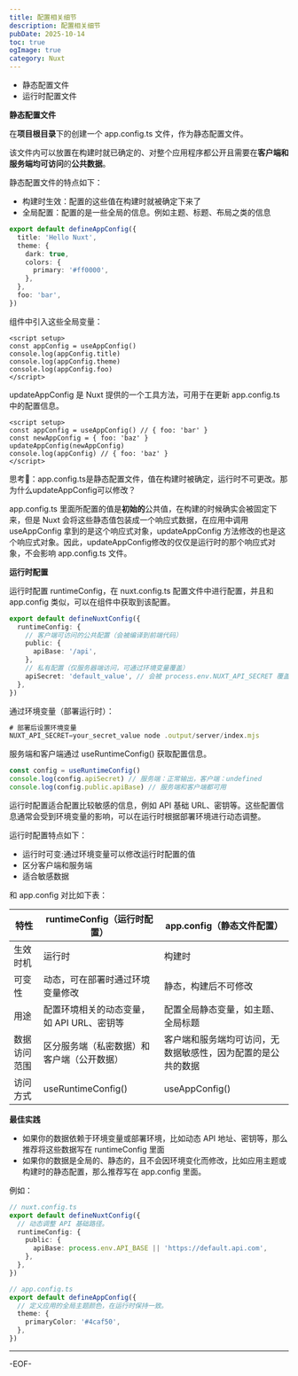 ```yaml
---
title: 配置相关细节
description: 配置相关细节
pubDate: 2025-10-14
toc: true
ogImage: true
category: Nuxt
---
```


- 静态配置文件
- 运行时配置文件

**静态配置文件**

在**项目根目录**下的创建一个 app.config.ts 文件，作为静态配置文件。

该文件内可以放置在构建时就已确定的、对整个应用程序都公开且需要在**客户端和服务端均可访问**的**公共数据**。

静态配置文件的特点如下：

- 构建时生效：配置的这些值在构建时就被确定下来了
- 全局配置：配置的是一些全局的信息。例如主题、标题、布局之类的信息

```ts
export default defineAppConfig({
  title: 'Hello Nuxt',
  theme: {
    dark: true,
    colors: {
      primary: '#ff0000',
    },
  },
  foo: 'bar',
})
```

组件中引入这些全局变量：

```vue
<script setup>
const appConfig = useAppConfig()
console.log(appConfig.title)
console.log(appConfig.theme)
console.log(appConfig.foo)
</script>
```

updateAppConfig 是 Nuxt 提供的一个工具方法，可用于在更新 app.config.ts 中的配置信息。

```vue
<script setup>
const appConfig = useAppConfig() // { foo: 'bar' }
const newAppConfig = { foo: 'baz' }
updateAppConfig(newAppConfig)
console.log(appConfig) // { foo: 'baz' }
</script>
```

思考🤔：app.config.ts是静态配置文件，值在构建时被确定，运行时不可更改。那为什么updateAppConfig可以修改？

app.config.ts 里面所配置的值是**初始的**公共值，在构建的时候确实会被固定下来，但是 Nuxt 会将这些静态值包装成一个响应式数据，在应用中调用 useAppConfig 拿到的是这个响应式对象，updateAppConfig 方法修改的也是这个响应式对象。因此，updateAppConfig修改的仅仅是运行时的那个响应式对象，不会影响 app.config.ts 文件。

**运行时配置**

运行时配置 runtimeConfig，在 nuxt.config.ts 配置文件中进行配置，并且和 app.config 类似，可以在组件中获取到该配置。

```ts
export default defineNuxtConfig({
  runtimeConfig: {
    // 客户端可访问的公共配置（会被编译到前端代码）
    public: {
      apiBase: '/api',
    },
    // 私有配置（仅服务器端访问，可通过环境变量覆盖）
    apiSecret: 'default_value', // 会被 process.env.NUXT_API_SECRET 覆盖
  },
})
```

通过环境变量（部署运行时）：

```ts
# 部署后设置环境变量
NUXT_API_SECRET=your_secret_value node .output/server/index.mjs
```

服务端和客户端通过 useRuntimeConfig() 获取配置信息。

```ts
const config = useRuntimeConfig()
console.log(config.apiSecret) // 服务端：正常输出，客户端：undefined
console.log(config.public.apiBase) // 服务端和客户端都可用
```

运行时配置适合配置比较敏感的信息，例如 API 基础 URL、密钥等。这些配置信息通常会受到环境变量的影响，可以在运行时根据部署环境进行动态调整。

运行时配置特点如下：

- 运行时可变:通过环境变量可以修改运行时配置的值
- 区分客户端和服务端
- 适合敏感数据

和 app.config 对比如下表：

| 特性         | runtimeConfig（运行时配置）                | app.config（静态文件配置）                                   |
| ------------ | ------------------------------------------ | ------------------------------------------------------------ |
| 生效时机     | 运行时                                     | 构建时                                                       |
| 可变性       | 动态，可在部署时通过环境变量修改           | 静态，构建后不可修改                                         |
| 用途         | 配置环境相关的动态变量，如 API URL、密钥等 | 配置全局静态变量，如主题、全局标题                           |
| 数据访问范围 | 区分服务端（私密数据）和客户端（公开数据） | 客户端和服务端均可访问，无数据敏感性，因为配置的是公共的数据 |
| 访问方式     | useRuntimeConfig()                         | useAppConfig()                                               |

**最佳实践**

- 如果你的数据依赖于环境变量或部署环境，比如动态 API 地址、密钥等，那么推荐将这些数据写在 runtimeConfig 里面
- 如果你的数据是全局的、静态的，且不会因环境变化而修改，比如应用主题或构建时的静态配置，那么推荐写在 app.config 里面。

例如：

```ts
// nuxt.config.ts
export default defineNuxtConfig({
  // 动态调整 API 基础路径。
  runtimeConfig: {
    public: {
      apiBase: process.env.API_BASE || 'https://default.api.com',
    },
  },
})
```

```ts
// app.config.ts
export default defineAppConfig({
  // 定义应用的全局主题颜色，在运行时保持一致。
  theme: {
    primaryColor: '#4caf50',
  },
})
```

---

-EOF-

